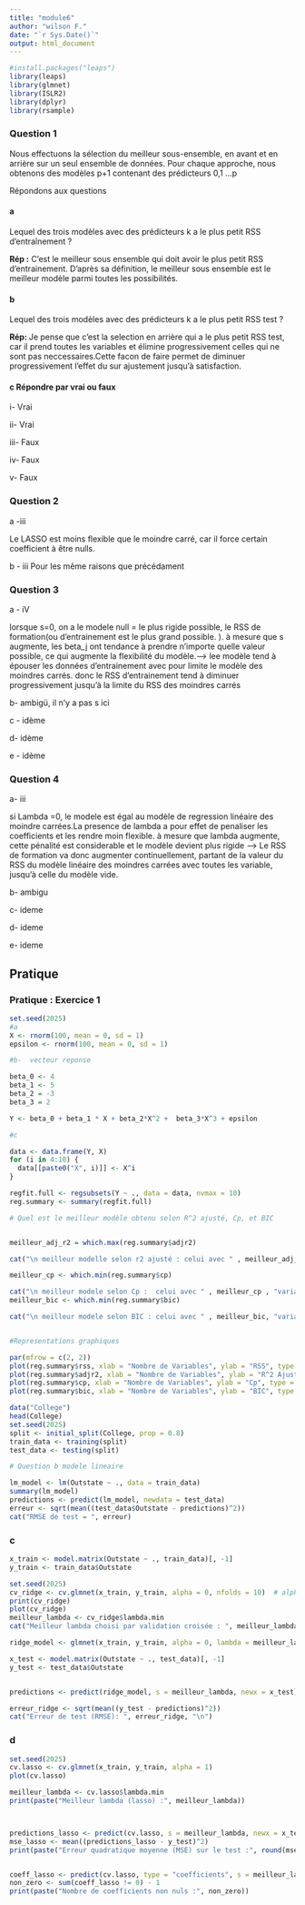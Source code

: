---
title: "module6"
author: "wilson F."
date: "`r Sys.Date()`"
output: html_document
---

```{r librairie}
#install.packages("leaps")
library(leaps)
library(glmnet)
library(ISLR2)
library(dplyr)
library(rsample)

```

### Question 1
Nous effectuons la sélection du meilleur sous-ensemble, en avant et en arrière sur un seul ensemble de données. Pour chaque approche, nous obtenons des modèles p+1 contenant des prédicteurs 0,1 ...p

Répondons aux questions 

#### a
Lequel des trois modèles avec des prédicteurs k a le plus petit RSS d’entraînement ?

**Rép :** C'est le meilleur sous ensemble qui doit avoir le plus petit RSS d'entrainement. 
 D'après sa définition, le meilleur sous ensemble est le meilleur modèle parmi toutes les possibilités. 
 
#### b
Lequel des trois modèles avec des prédicteurs k a le plus petit RSS test ?

**Rép: ** Je pense que c'est la selection en arrière qui a le plus petit RSS test, car il prend toutes les variables et élimine progressivement celles qui ne sont pas neccessaires.Cette facon de faire permet de diminuer progressivement l'effet du sur ajustement jusqu'à satisfaction.

#### c  Répondre par vrai ou faux
i- Vrai

ii- Vrai

iii- Faux

iv- Faux

v- Faux


### Question 2

a -iii 

Le LASSO est moins flexible que le moindre carré, car il force certain coefficient à être nulls.

b - iii  Pour les même raisons que précédament

### Question 3 


a - iV

lorsque s=0, on a le modele null = le plus rigide possible, le RSS de formation(ou d'entrainement est le plus grand possible. ). à mesure que s augmente, les beta_j ont tendance à 
prendre n'importe quelle valeur possible, ce qui augmente la flexibilité du modèle.--> lee modèle tend à épouser les données d'entrainement  avec pour limite le modèle  des moindres carrés. donc le RSS d'entrainement tend à diminuer progressivement jusqu'à la limite du RSS des moindres carrés

b- ambigü, il n'y a pas s ici
 
c - idème 

d- idème

e - idème

### Question 4

a- iii

si Lambda =0, le modele est égal au modèle de regression linéaire des moindre carrées.La presence de lambda 
a pour effet de penaliser les coefficients et les rendre moin flexible. à mesure que lambda augmente, cette pénalité est considerable et le modèle devient plus rigide --> Le RSS de formation va donc augmenter continuellement, partant de la valeur du RSS du modèle linéaire des moindres carrées avec toutes les variable, jusqu'à celle du modèle vide.

b- ambigu

c- ideme

d- ideme

e- ideme




## Pratique

### Pratique : Exercice 1  



```{r generation-predicteur}
set.seed(2025)
#a
X <- rnorm(100, mean = 0, sd = 1)
epsilon <- rnorm(100, mean = 0, sd = 1)

#b-  vecteur reponse

beta_0 <- 4  
beta_1 <- 5
beta_2 = -3
beta_3 = 2

Y <- beta_0 + beta_1 * X + beta_2*X^2 +  beta_3*X^3 + epsilon

```

```{r meilleur-sous-ensemble}
#c

data <- data.frame(Y, X)
for (i in 4:10) {
  data[[paste0("X", i)]] <- X^i
}

regfit.full <- regsubsets(Y ~ ., data = data, nvmax = 10)
reg.summary <- summary(regfit.full)

# Quel est le meilleur modèle obtenu selon R^2 ajusté, Cp, et BIC


meilleur_adj_r2 = which.max(reg.summary$adjr2)

cat("\n meilleur modelle selon r2 ajusté : celui avec " , meilleur_adj_r2 , "variables")

meilleur_cp <- which.min(reg.summary$cp)

cat("\n meilleur modele selon Cp :  celui avec " , meilleur_cp , "variables" )
meilleur_bic <- which.min(reg.summary$bic)

cat("\n meilleur modele selon BIC : celui avec " , meilleur_bic, "variables " )


#Representations graphiques

par(mfrow = c(2, 2))
plot(reg.summary$rss, xlab = "Nombre de Variables", ylab = "RSS", type = "l")
plot(reg.summary$adjr2, xlab = "Nombre de Variables", ylab = "R^2 Ajusté", type = "l")
plot(reg.summary$cp, xlab = "Nombre de Variables", ylab = "Cp", type = "l")
plot(reg.summary$bic, xlab = "Nombre de Variables", ylab = "BIC", type = "l")

```
```{r modele-lineaire-college}
data("College")
head(College)
set.seed(2025)
split <- initial_split(College, prop = 0.8)
train_data <- training(split)
test_data <- testing(split)

# Question b modele lineaire

lm_model <- lm(Outstate ~ ., data = train_data)
summary(lm_model)
predictions <- predict(lm_model, newdata = test_data)
erreur <- sqrt(mean((test_data$Outstate - predictions)^2))
cat("RMSE de test = ", erreur)

```
### c

```{r modele-ridge}

x_train <- model.matrix(Outstate ~ ., train_data)[, -1]  
y_train <- train_data$Outstate

set.seed(2025)
cv_ridge <- cv.glmnet(x_train, y_train, alpha = 0, nfolds = 10)  # alpha=0 pour Ridge
print(cv_ridge)
plot(cv_ridge)
meilleur_lambda <- cv_ridge$lambda.min
cat("Meilleur lambda choisi par validation croisée : ", meilleur_lambda, "\n")

ridge_model <- glmnet(x_train, y_train, alpha = 0, lambda = meilleur_lambda)

x_test <- model.matrix(Outstate ~ ., test_data)[, -1] 
y_test <- test_data$Outstate


predictions <- predict(ridge_model, s = meilleur_lambda, newx = x_test)

erreur_ridge <- sqrt(mean((y_test - predictions)^2))
cat("Erreur de test (RMSE): ", erreur_ridge, "\n")

```



### d

```{r modele-lasso}
set.seed(2025)
cv.lasso <- cv.glmnet(x_train, y_train, alpha = 1)
plot(cv.lasso)

meilleur_lambda <- cv.lasso$lambda.min
print(paste("Meilleur lambda (lasso) :", meilleur_lambda))



predictions_lasso <- predict(cv.lasso, s = meilleur_lambda, newx = x_test)
mse_lasso <- mean((predictions_lasso - y_test)^2)
print(paste("Erreur quadratique moyenne (MSE) sur le test :", round(mse_lasso, 2)))


coeff_lasso <- predict(cv.lasso, type = "coefficients", s = meilleur_lambda)
non_zero <- sum(coeff_lasso != 0) - 1 
print(paste("Nombre de coefficients non nuls :", non_zero))


```






